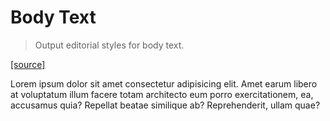 
<Meta title="Typography/Body Text" component={BodyText} />

# Body Text

> Output editorial styles for body text.

[[source]](https://registry.origami.ft.com/components/o-editorial-typography@2.3.2/sassdoc?brand=core#mixin-oeditorialtypographybody)

<Canvas>
  <Story name="Lorem text">
    <BodyText>
      Lorem ipsum dolor sit amet consectetur adipisicing elit. Amet earum libero at voluptatum illum
      facere totam architecto eum porro exercitationem, ea, accusamus quia? Repellat beatae
      similique ab? Reprehenderit, ullam quae?
    </BodyText>
  </Story>
</Canvas>
